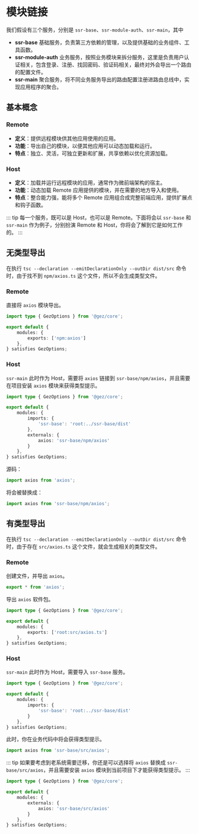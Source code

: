 # 模块链接
我们假设有三个服务，分别是 `ssr-base`、`ssr-module-auth`、`ssr-main`，其中
- **ssr-base** 基础服务，负责第三方依赖的管理，以及提供基础的业务组件、工具函数。
- **ssr-module-auth** 业务服务，按照业务模块来拆分服务，这里是负责用户认证相关，包含登录、注册、找回密码、验证码相关，最终对外会导出一个路由的配置文件。
- **ssr-main** 聚合服务，将不同业务服务导出的路由配置注册进路由总线中，实现应用程序的聚合。


## 基本概念
### Remote

* **定义**：提供远程模块供其他应用使用的应用。
* **功能**：导出自己的模块，以便其他应用可以动态加载和运行。
* **特点**：独立、灵活，可独立更新和扩展，共享依赖以优化资源加载。

### Host

* **定义**：加载并运行远程模块的应用，通常作为微前端架构的宿主。
* **功能**：动态加载 Remote 应用提供的模块，并在需要的地方导入和使用。
* **特点**：整合能力强，能将多个 Remote 应用组合成完整前端应用，提供扩展点和钩子函数。

::: tip
每一个服务，既可以是 Host，也可以是 Remote。下面将会以 `ssr-base` 和 `ssr-main` 作为例子，分别扮演 Remote 和 Host，你将会了解到它是如何工作的。
:::

## 无类型导出
在执行 `tsc --declaration --emitDeclarationOnly --outDir dist/src` 命令时，由于找不到 `npm/axios.ts` 这个文件，所以不会生成类型文件。
### Remote
直接将 `axios` 模块导出。
```ts title="ssr-base/src/entry.node.ts" {5}
import type { GezOptions } from '@gez/core';

export default {
    modules: {
        exports: ['npm:axios']
    },
} satisfies GezOptions;
```

### Host
`ssr-main` 此时作为 Host，需要将 `axios` 链接到 `ssr-base/npm/axios`，并且需要在项目安装 `axios` 模块来获得类型提示。
```ts title="ssr-main/src/entry.node.ts" {6,9}
import type { GezOptions } from '@gez/core';

export default {
    modules: {
        imports: {
            'ssr-base': 'root:../ssr-base/dist'
        },
        externals: {
            axios: 'ssr-base/npm/axios'
        }
    },
} satisfies GezOptions;
```
源码：
```ts
import axios from 'axios';
```
将会被替换成：
```ts
import axios from 'ssr-base/npm/axios';
```

## 有类型导出
在执行 `tsc --declaration --emitDeclarationOnly --outDir dist/src` 命令时，由于存在 `src/axios.ts` 这个文件，就会生成相关的类型文件。
### Remote
创建文件，并导出 `axios`。
```ts title="ssr-base/src/axios.ts"
export * from 'axios';
```
导出 `axios` 软件包。
```ts title="ssr-base/src/entry.node.ts" {5}
import type { GezOptions } from '@gez/core';

export default {
    modules: {
        exports: ['root:src/axios.ts']
    },
} satisfies GezOptions;
```

### Host
`ssr-main` 此时作为 Host，需要导入 `ssr-base` 服务。
```ts title="ssr-main/src/entry.node.ts" {6}
import type { GezOptions } from '@gez/core';

export default {
    modules: {
        imports: {
            'ssr-base': 'root:../ssr-base/dist'
        }
    },
} satisfies GezOptions;
```
此时，你在业务代码中将会获得类型提示。
```ts title="ssr-main/src/app.ts"
import axios from 'ssr-base/src/axios';
```

::: tip
如果要考虑到老系统需要迁移，你还是可以选择将 `axios` 替换成 `ssr-base/src/axios`，并且需要安装 `axios` 模块到当前项目下才能获得类型提示。
:::

```ts title="ssr-main/src/entry.node.ts" {6}
import type { GezOptions } from '@gez/core';

export default {
    modules: {
        externals: {
            axios: 'ssr-base/src/axios'
        }
    },
} satisfies GezOptions;
```